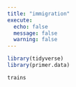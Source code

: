 ```yaml
---
title: "immigration"
execute:
  echo: false
  message: false
  warning: false
---
```


```r
library(tidyverse)
library(primer.data)
```


```r
trains
```

